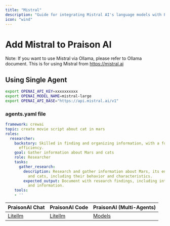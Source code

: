 ```yaml
---
title: "Mistral"
description: "Guide for integrating Mistral AI's language models with PraisonAI, including API configuration and usage instructions"
icon: "wind"
---
```


# Add Mistral to Praison AI

Note: If you want to use Mistral via Ollama, please refer to Ollama document. This is for using Mistral from https://mistral.ai 

## Using Single Agent

```bash
export OPENAI_API_KEY=xxxxxxxxxx
export OPENAI_MODEL_NAME=mistral-large
export OPENAI_API_BASE="https://api.mistral.ai/v1"
```

### agents.yaml file

```yaml
framework: crewai
topic: create movie script about cat in mars
roles:
  researcher:
    backstory: Skilled in finding and organizing information, with a focus on research
      efficiency.
    goal: Gather information about Mars and cats
    role: Researcher
    tasks:
      gather_research:
        description: Research and gather information about Mars, its environment,
          and cats, including their behavior and characteristics.
        expected_output: Document with research findings, including interesting facts
          and information.
    tools:
    - ''
```

| PraisonAI Chat | PraisonAI Code | PraisonAI (Multi-Agents) |
| --- | --- | --- |
| [Litellm](https://litellm.vercel.app/docs/providers) | [Litellm](https://litellm.vercel.app/docs/providers) | [Models](../models.md) |